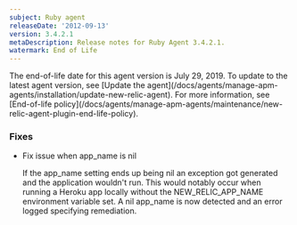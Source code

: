 ```yaml
---
subject: Ruby agent
releaseDate: '2012-09-13'
version: 3.4.2.1
metaDescription: Release notes for Ruby Agent 3.4.2.1.
watermark: End of Life
---
```


<Callout variant="important">
  The end-of-life date for this agent version is July 29, 2019. To update to the latest agent version, see [Update the agent](/docs/agents/manage-apm-agents/installation/update-new-relic-agent). For more information, see [End-of-life policy](/docs/agents/manage-apm-agents/maintenance/new-relic-agent-plugin-end-life-policy).
</Callout>

### Fixes

* Fix issue when app_name is nil

  If the app_name setting ends up being nil an exception got generated and the application wouldn't run. This would notably occur when running a Heroku app locally without the NEW_RELIC_APP_NAME environment variable set. A nil app_name is now detected and an error logged specifying remediation.
